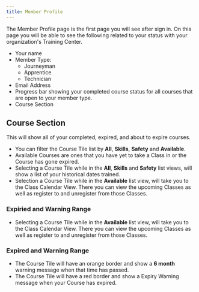 ```yaml
---
title: Member Profile
---
```


The Member Profile page is the first page you will see after sign in. On this page you will be able to see the following related to your status with your organization's Training Center.

- Your name
- Member Type:
  - Journeyman
  - Apprentice
  - Technician
- Email Address
- Progress bar showing your completed course status for all courses that are open to your member type.
- Course Section

## Course Section

This will show all of your completed, expired, and about to expire courses.

- You can filter the Course Tile list by **All**, **Skills**, **Safety** and **Available**.
- Available Courses are ones that you have yet to take a Class in or the Course has gone expired.
- Selecting a Course Tile while in the **All**, **Skills** and **Safety** list views, will show a list of your historical dates trained.
- Selection a Course Tile while in the **Available** list view, will take you to the Class Calendar View. There you can view the upcoming Classes as well as register to and unregister from those Classes.

### Expiried and Warning Range

- Selecting a Course Tile while in the **Available** list view, will take you to the Class Calendar View. There you can view the upcoming Classes as well as register to and unregister from those Classes.

### Expired and Warning Range

- The Course Tile will have an orange border and show a **6 month** warning message when that time has passed.
- The Course Tile will have a red border and show a Expiry Warning message when your Course has expired.
